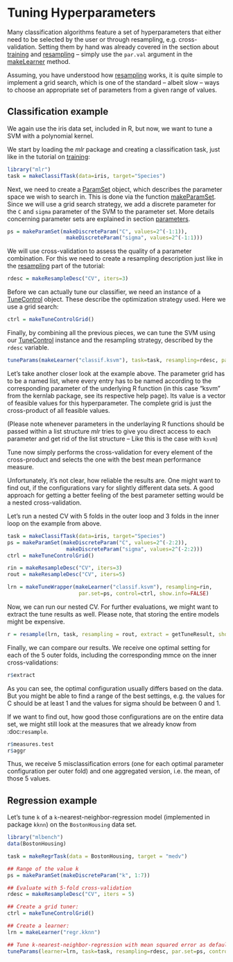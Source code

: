 Tuning Hyperparameters
======================

Many classification algorithms feature a set of hyperparameters that
either need to be selected by the user or through resampling,
e.g. cross-validation. Setting them by hand was already covered in the
section about [training](train.md) and [resampling](resample.md) -- simply use the
`par.val` argument in the [makeLearner](http://berndbischl.github.io/mlr/man/makeLearner.html) method.

Assuming, you have understood how [resampling](resample.md) works, it is
quite simple to implement a grid search, which is one of the standard
-- albeit slow -- ways to choose an appropriate set of parameters from a
given range of values.


Classification example
----------------------

We again use the iris data set, included in R, but now, we want to
tune a SVM with a polynomial kernel.

We start by loading the *mlr* package and creating a classification
task, just like in the tutorial on [training](train.md):

```r
library("mlr")
task = makeClassifTask(data=iris, target="Species")
``` 

Next, we need to create a [ParamSet](http://berndbischl.github.io/ParamHelpers/man/makeParamSet.html) object, which describes the parameter space 
we wish to search in. This is done via the function [makeParamSet](http://berndbischl.github.io/ParamHelpers/man/makeParamSet.html).
Since we will use a grid search strategy, we add a discrete parameter for the 
`C` and `sigma` parameter of the SVM to the parameter set.
More details concerning parameter sets are explained in section [parameters](parameters.md).

```r
ps = makeParamSet(makeDiscreteParam("C", values=2^(-1:1)),
                   makeDiscreteParam("sigma", values=2^(-1:1)))
``` 

We will use cross-validation to assess the quality of a parameter
combination. For this we need to create a resampling description just
like in the [resampling](resample.md) part of the tutorial:

```r
rdesc = makeResampleDesc("CV", iters=3)
``` 

Before we can actually tune our classifier, we need an instance of a
[TuneControl](http://berndbischl.github.io/mlr/man/TuneControl.html) object. These describe the optimization strategy
used. Here we use a grid search:

```r
ctrl = makeTuneControlGrid()
``` 

Finally, by combining all the previous pieces, we can tune the SVM
using our [TuneControl](http://berndbischl.github.io/mlr/man/TuneControl.html) instance and the resampling strategy,
described by the `rdesc` variable.

```r
tuneParams(makeLearner("classif.ksvm"), task=task, resampling=rdesc, par.set=ps, control=ctrl)
``` 

Let's take another closer look at the example above. The parameter grid has
to be a named list, where every entry has to be named according to the
corresponding parameter of the underlying R function (in this case
"ksvm" from the kernlab package, see its respective help page).  Its
value is a vector of feasible values for this hyperparameter. The
complete grid is just the cross-product of all feasible values.

(Please note whenever parameters in the underlaying R functions should be 
passed within a list structure *mlr* tries to give you direct access to
each parameter and get rid of the list structure -- Like this is the case with `ksvm`) 

Tune now simply performs the cross-validation for every element of the
cross-product and selects the one with the best mean performance
measure.

Unfortunately, it's not clear, how reliable the results are. One might
want to find out, if the configurations vary for slightly different data sets.
A good approach for getting a better feeling of the best parameter setting
would be a nested cross-validation.

Let's run a nested CV with 5 folds in the outer loop and 3 folds in the
inner loop on the example from above.

```r
task = makeClassifTask(data=iris, target="Species")
ps = makeParamSet(makeDiscreteParam("C", values=2^(-2:2)),
                   makeDiscreteParam("sigma", values=2^(-2:2)))
ctrl = makeTuneControlGrid()

rin = makeResampleDesc("CV", iters=3)
rout = makeResampleDesc("CV", iters=5)

lrn = makeTuneWrapper(makeLearner("classif.ksvm"), resampling=rin,
                       par.set=ps, control=ctrl, show.info=FALSE)
``` 

Now, we can run our nested CV. For further evaluations, we might
want to extract the tune results as well. Please note, that storing the
entire models might be expensive.

```r
r = resample(lrn, task, resampling = rout, extract = getTuneResult, show.info = FALSE)
```

Finally, we can compare our results. We receive one optimal setting for
each of the 5 outer folds, including the corresponding mmce on the inner
cross-validations:

```r
r$extract
```

As you can see, the optimal configuration usually differs based on the data.
But you might be able to find a range of the best settings, e.g. the values
for C should be at least 1 and the values for sigma should be between 0 and 1.

If we want to find out, how good those configurations are on the entire data
set, we might still look at the measures that we already know from
:doc:`resample`.

```r
r$measures.test
r$aggr
```

Thus, we receive 5 misclassification errors (one for each optimal parameter
configuration per outer fold) and one aggregated version, i.e. the mean,
of those 5 values.

Regression example
------------------

Let's tune `k` of a `k`-nearest-neighbor-regression model (implemented
in package ``kknn``) on the ``BostonHousing`` data set.

```r
library("mlbench")
data(BostonHousing)

task = makeRegrTask(data = BostonHousing, target = "medv")

## Range of the value k
ps = makeParamSet(makeDiscreteParam("k", 1:7))

## Evaluate with 5-fold cross-validation
rdesc = makeResampleDesc("CV", iters = 5)

## Create a grid tuner:
ctrl = makeTuneControlGrid()

## Create a learner:
lrn = makeLearner("regr.kknn")

## Tune k-nearest-neighbor-regression with mean squared error as default measure
tuneParams(learner=lrn, task=task, resampling=rdesc, par.set=ps, control=ctrl, measures=mse)
``` 




<!--(
.. |tune-varsel_processing| image:: /_images/tune-varsel_processing.png
     :align: middle
     :width: 50em
     :alt: Variable selection as a tuning.
     
)-->
